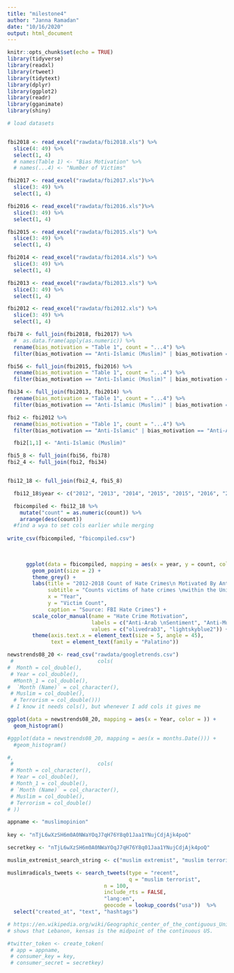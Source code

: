```yaml
---
title: "milestone4"
author: "Janna Ramadan"
date: "10/16/2020"
output: html_document
---
```


```r
knitr::opts_chunk$set(echo = TRUE)
library(tidyverse)
library(readxl)
library(rtweet)
library(tidytext)
library(dplyr)
library(ggplot2)
library(readr)
library(gganimate)
library(shiny)
```


```r
# load datasets


fbi2018 <- read_excel("rawdata/fbi2018.xls") %>%
  slice(4: 49) %>%
  select(1, 4) 
  # names(Table 1) <- "Bias Motivation" %>%
  # names(...4) <- "Number of Victims"

fbi2017 <- read_excel("rawdata/fbi2017.xls")%>%
  slice(3: 49) %>%
  select(1, 4)

fbi2016 <- read_excel("rawdata/fbi2016.xls")%>%
  slice(3: 49) %>%
  select(1, 4)

fbi2015 <- read_excel("rawdata/fbi2015.xls") %>%
  slice(3: 49) %>%
  select(1, 4)

fbi2014 <- read_excel("rawdata/fbi2014.xls") %>%
  slice(3: 49) %>%
  select(1, 4)

fbi2013 <- read_excel("rawdata/fbi2013.xls") %>%
  slice(3: 49) %>%
  select(1, 4)

fbi2012 <- read_excel("rawdata/fbi2012.xls") %>%
  slice(3: 49) %>%
  select(1, 4)

```

```r
fbi78 <- full_join(fbi2018, fbi2017) %>%
  #  as.data.frame(apply(as.numeric)) %>%
  rename(bias_motivation = "Table 1", count = "...4") %>%
  filter(bias_motivation == "Anti-Islamic (Muslim)" | bias_motivation == "Anti-Arab") 

fbi56 <- full_join(fbi2015, fbi2016) %>%
  rename(bias_motivation = "Table 1", count = "...4") %>%
  filter(bias_motivation == "Anti-Islamic (Muslim)" | bias_motivation == "Anti-Arab") 

fbi34 <- full_join(fbi2013, fbi2014) %>%
  rename(bias_motivation = "Table 1", count = "...4") %>%
  filter(bias_motivation == "Anti-Islamic (Muslim)" | bias_motivation == "Anti-Arab") 

fbi2 <- fbi2012 %>%
  rename(bias_motivation = "Table 1", count = "...4") %>%
  filter(bias_motivation == "Anti-Islamic" | bias_motivation == "Anti-Arab")

  fbi2[1,1] <- "Anti-Islamic (Muslim)"

fbi5_8 <- full_join(fbi56, fbi78)
fbi2_4 <- full_join(fbi2, fbi34)


fbi12_18 <- full_join(fbi2_4, fbi5_8)

  fbi12_18$year <- c("2012", "2013", "2014", "2015", "2015", "2016", "2016", "2018", "2018", "2017", "2017")

  fbicompiled <- fbi12_18 %>%
    mutate("count" = as.numeric(count)) %>%
    arrange(desc(count))
  #find a wya to set cols earlier while merging
    
write_csv(fbicompiled, "fbicompiled.csv")
    
  
```

```r

      ggplot(data = fbicompiled, mapping = aes(x = year, y = count, color = bias_motivation)) +
        geom_point(size = 2) +
        theme_grey() +
        labs(title = "2012-2018 Count of Hate Crimes\n Motivated By Anti-Muslim or \nAnti-Arab Sentiment",
             subtitle = "Counts victims of hate crimes \nwithin the United States",
             x = "Year",
             y = "Victim Count",
             caption = "Source: FBI Hate Crimes") +
        scale_color_manual(name = "Hate Crime Motivation",
                           labels = c("Anti-Arab \nSentiment", "Anti-Muslim \nSentiment"),
                           values = c("olivedrab3", "lightskyblue2")) +
        theme(axis.text.x = element_text(size = 5, angle = 45),
              text = element_text(family = "Palatino"))

```

```r
newstrends08_20 <- read_csv("rawdata/googletrends.csv")
 #                           cols(
#  Month = col_double(),
 # Year = col_double(),
  #Month_1 = col_double(),
#  `Month (Name)` = col_character(),
 # Muslim = col_double(),
  # Terrorism = col_double()))
 # I know it needs cols(), but whenever I add cols it gives me 

ggplot(data = newstrends08_20, mapping = aes(x = Year, color = )) +
  geom_histogram()
```


```r

#ggplot(data = newstrends08_20, mapping = aes(x = months.Date())) +
  #geom_histogram()

#, 
 #                           cols(
 # Month = col_character(),
 # Year = col_double(),
 # Month_1 = col_double(),
 # `Month (Name)` = col_character(),
 # Muslim = col_double(),
 # Terrorism = col_double()
# ))
```




```r
appname <- "muslimopinion"
  
key <- "nTjL6wXzSH6m0A0NWaYOqJ7qH76Y8q01Jaa1YNujCdjAjk4poQ"

secretkey <- "nTjL6wXzSH6m0A0NWaYOqJ7qH76Y8q01Jaa1YNujCdjAjk4poQ"

muslim_extremist_search_string <- c("muslim extremist", "muslim terrorist", "muslim radical")

muslimradicals_tweets <- search_tweets(type = "recent", 
                                       q = "muslim terrorist",
                               n = 100, 
                               include_rts = FALSE,
                               "lang:en",
                               geocode = lookup_coords("usa"))  %>%
  select("created_at", "text", "hashtags")

# https://en.wikipedia.org/wiki/Geographic_center_of_the_contiguous_United_States
# shows that Lebanon, kensas is the midpoint of the continuous US.

#twitter_token <- create_token(
 # app = appname,
 # consumer_key = key,
 # consumer_secret = secretkey)
```

